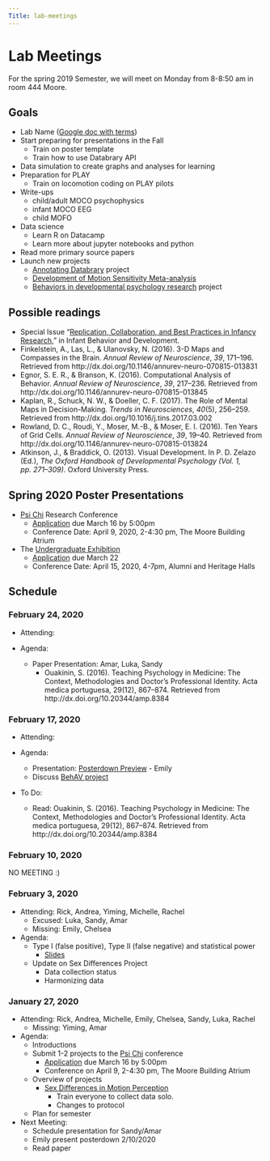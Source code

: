 ```yaml
---
Title: lab-meetings
---
```


# Lab Meetings

For the spring 2019 Semester, we will meet on Monday from 8-8:50 am in room 444 Moore.

## Goals

- Lab Name ([Google doc with terms](https://docs.google.com/document/d/1s3UZ7g3vR8vZja5EIu1sFraG5oOKZUQDG54wjqUMNDE/edit?usp=sharing))
- Start preparing for presentations in the Fall  
    - Train on poster template
    - Train how to use Databrary API
- Data simulation to create graphs and analyses for learning
- Preparation for PLAY
    - Train on locomotion coding on PLAY pilots
- Write-ups
    - child/adult MOCO psychophysics
    - infant MOCO EEG
    - child MOFO
- Data science
    - Learn R on Datacamp
    - Learn more about jupyter notebooks and python
- Read more primary source papers
- Launch new projects
    - [Annotating Databrary](https://github.com/gilmore-lab/annotating-databrary) project
    - [Development of Motion Sensitivity Meta-analysis](https://github.com/gilmore-lab/motion-metaanalysis)
    - [Behaviors in developmental psychology research](https://github.com/dev-psych-behavior) project

## Possible readings

- Special Issue “[Replication, Collaboration, and Best Practices in Infancy Research](https://www.sciencedirect.com/journal/infant-behavior-and-development/special-issue/10RZSSM6DGN),” in Infant Behavior and Development.
- Finkelstein, A., Las, L., & Ulanovsky, N. (2016). 3-D Maps and Compasses in the Brain. *Annual Review of Neuroscience*, *39*, 171–196. Retrieved from http://dx.doi.org/10.1146/annurev-neuro-070815-013831
- Egnor, S. E. R., & Branson, K. (2016). Computational Analysis of Behavior. *Annual Review of Neuroscience*, *39*, 217–236. Retrieved from http://dx.doi.org/10.1146/annurev-neuro-070815-013845
- Kaplan, R., Schuck, N. W., & Doeller, C. F. (2017). The Role of Mental Maps in Decision-Making. *Trends in Neurosciences*, *40*(5), 256–259. Retrieved from http://dx.doi.org/10.1016/j.tins.2017.03.002
- Rowland, D. C., Roudi, Y., Moser, M.-B., & Moser, E. I. (2016). Ten Years of Grid Cells. *Annual Review of Neuroscience*, *39*, 19–40. Retrieved from http://dx.doi.org/10.1146/annurev-neuro-070815-013824
- Atkinson, J., & Braddick, O. (2013). Visual Development. In P. D. Zelazo (Ed.), *The Oxford Handbook of Developmental Psychology (Vol. 1, pp. 271–309)*. Oxford University Press.

## Spring 2020 Poster Presentations
- [Psi Chi](http://sites.psu.edu/psichi/) Research Conference
  - [Application](http://sites.psu.edu/psichi/research-conference-2/) due March 16 by 5:00pm  
  - Conference Date: April 9, 2020, 2-4:30 pm, The Moore Building Atrium

- The [Undergraduate Exhibition](https://undergradresearch.psu.edu/resources/opportunities/undergraduate-exhibition)
    - [Application](https://psu.infoready4.com/#competitionDetail/1790155) due March 22
    - Conference Date: April 15, 2020, 4-7pm, Alumni and Heritage Halls  
    
## Schedule

### February 24, 2020
- Attending:  

- Agenda:   
  - Paper Presentation: Amar, Luka, Sandy
    - Ouakinin, S. (2016). Teaching Psychology in Medicine: The Context, Methodologies and Doctor’s Professional Identity. Acta medica portuguesa, 29(12), 867–874. Retrieved from http://dx.doi.org/10.20344/amp.8384

### February 17, 2020
- Attending:  

- Agenda:   
  - Presentation: [Posterdown Preview](https://github.com/gilmore-lab/student-testbed) - Emily
  - Discuss [BehAV project](https://github.com/gilmore-lab/BehAV)

- To Do:
  - Read: Ouakinin, S. (2016). Teaching Psychology in Medicine: The Context, Methodologies and Doctor’s Professional Identity. Acta medica portuguesa, 29(12), 867–874. Retrieved from http://dx.doi.org/10.20344/amp.8384
  
### February 10, 2020

NO MEETING :)
  
### February 3, 2020

- Attending: Rick, Andrea, Yiming, Michelle, Rachel
  - Excused: Luka, Sandy, Amar
  - Missing: Emily, Chelsea

- Agenda:  
  - Type I (false positive), Type II (false negative) and statistical power
      - [Slides](talk-slides/type-I-type-II-errors.html)
  - Update on Sex Differences Project
      - Data collection status
      - Harmonizing data
   
### January 27, 2020

- Attending: Rick, Andrea, Michelle, Emily, Chelsea, Sandy, Luka, Rachel
    - Missing: Yiming, Amar

- Agenda:  
    - Introductions  
    - Submit 1-2 projects to the [Psi Chi](http://sites.psu.edu/psichi/) conference
        - [Application](http://sites.psu.edu/psichi/research-conference-2/) due March 16 by 5:00pm  
        - Conference on April 9, 2-4:30 pm, The Moore Building Atrium
    - Overview of projects  
        - [Sex Differences in Motion Perception](https://github.com/gilmore-lab/sex-differences-in-motion-perception)
            - Train everyone to collect data solo.
            - Changes to protocol
    - Plan for semester
       
- Next Meeting:
    - Schedule presentation for Sandy/Amar
    - Emily present posterdown 2/10/2020
    - Read paper
